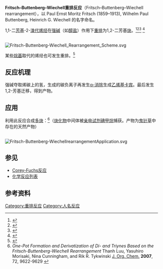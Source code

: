 '''Fritsch–Buttenberg–Wiechell重排反应'''（Fritsch–Buttenberg–Wiechell rearrangement），以 Paul Ernst Moritz Fritsch (1859–1913), Wilhelm Paul Buttenberg, Heinrich G. Wiechell 的名字命名。

1,1-二[[芳基|芳基]]-2-[[溴代|溴代]][[烯烃|烯烃]]在[[强碱|强碱]]（如[[醇盐|醇盐]]）作用下[[重排|重排]]为1,2-二芳基[[炔|炔]]。<ref name="fritsch1894">{{cite journal en
 | title =  Ueber die Darstellung von Diphenylacetaldehyd und eine neue Synthese von Tolanderivaten
 | author = Paul Fritsch   
 | journal = [[Justus_Liebig's_Annalen_der_Chemie|Justus Liebig's Annalen der Chemie]] 
 | volume = 279
 | issue = 3 
 | pages = 319–323
 | year = 1894
 | url =  
 | doi =  10.1002/jlac.18942790310   }}</ref><ref name="buttenberg1894">{{cite journal en
 | title =  Condensation des Dichloracetals mit Phenol und Toluol 
 | author = Buttenberg, W. P.   
 | journal = Justus Liebig's Annalen der Chemie  
 | volume = 279
 | issue = 3 
 | pages = 324–337
 | year = 1894
 | url =  
 | doi = 10.1002/jlac.18942790311    }}</ref><ref name="weichell1894">{{cite journal en
 | title = Condensation des Dichloracetals mit Anisol und Phenetol  
 | author = Wiechell, H.   
 | journal = Justus Liebig's Annalen der Chemie  
 | volume = 279
 | issue = 3 
 | pages = 337–344
 | year = 1894
 | url =  
 | doi = 10.1002/jlac.18942790312    }}</ref>
<ref name="köbrich1965">{{cite journal en
 | title =   Eliminations from Olefins 
 | author = Köbrich, G.   
 | journal = [[Angewandte_Chemie_International_Edition|Angewandte Chemie International Edition]]  
 | volume = 4
 | issue =  
 | pages = 49–68
 | year = 1965
 | url =  
 | doi = 10.1002/anie.196500491    }}</ref>

<br />
[[Image:Fritsch-Buttenberg-Wiechell_Rearrangement_Scheme.svg|center]]

某些[[烷基|烷基]]取代的烯烃也可发生重排。<ref name="rezaei2000">{{cite journal en
 | title = Fritsch-Buttenberg-Wiechell Rearrangement in the Aliphatic Series 
 | author = Rezaei, H.; Yamanoi, S.; Chemla, F.; Normant, J. F.  
 | journal = [[Org._Lett.|Org. Lett.]]  
 | volume = 2
 | issue = 4  
 | pages = 419–421
 | year = 2000
 | url =  
 | doi = 10.1021/ol991117z    }}</ref>

==反应机理==
强碱夺取烯碳上的氢，生成的碳负离子再发生[[α-消除|α-消除]]生成[[乙烯基|乙烯基]][[卡宾|卡宾]]。最后发生1,2-芳基迁移，得到产物。

==应用==
利用此反应合成[[多炔|多炔]]：<ref>''One-Pot Formation and Derivatization of Di- and Triynes Based on the Fritsch-Buttenberg-Wiechell Rearrangement'' Thanh Luu, Yasuhiro Morisaki, Nina Cunningham, and Rik R. Tykwinski [[J._Org._Chem.|J. Org. Chem.]] '''2007''', 72, 9622-9629 {{DOI|10.1021/jo701810g}}</ref>（[[炔化物|炔化物]]中间体被[[亲电试剂|亲电试剂]][[碘甲烷|碘甲烷]]捕获。产物为[[鬼针草|鬼针草]]中存在的天然产物）

<br />
[[Image:Fritsch-Buttenberg-WiechellrearrangementApplication.svg|center]]

==参见==
*[[Corey-Fuchs反应|Corey-Fuchs反应]]
*[[化学反应列表|化学反应列表]]

==参考资料==
{{reflist}}

[[Category:重排反应|Category:重排反应]]
[[Category:人名反应|Category:人名反应]]